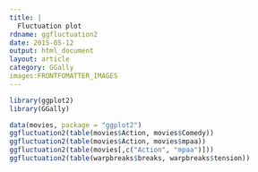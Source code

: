 ```yaml
---
title: |
  Fluctuation plot
rdname: ggfluctuation2
date: 2015-05-12
output: html_document
layout: article
category: GGally
images:FRONTFOMATTER_IMAGES
---
```


```r
library(ggplot2)
library(GGally)
```

```r

data(movies, package = "ggplot2")
ggfluctuation2(table(movies$Action, movies$Comedy))
ggfluctuation2(table(movies$Action, movies$mpaa))
ggfluctuation2(table(movies[,c("Action", "mpaa")]))
ggfluctuation2(table(warpbreaks$breaks, warpbreaks$tension))



```